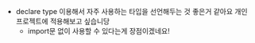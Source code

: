-   declare type 이용해서 자주 사용하는 타입을 선언해두는 것 좋은거 같아요 개인 프로젝트에 적용해보고 싶습니당
    -   import문 없이 사용할 수 있다는게 장점이겠네요!
